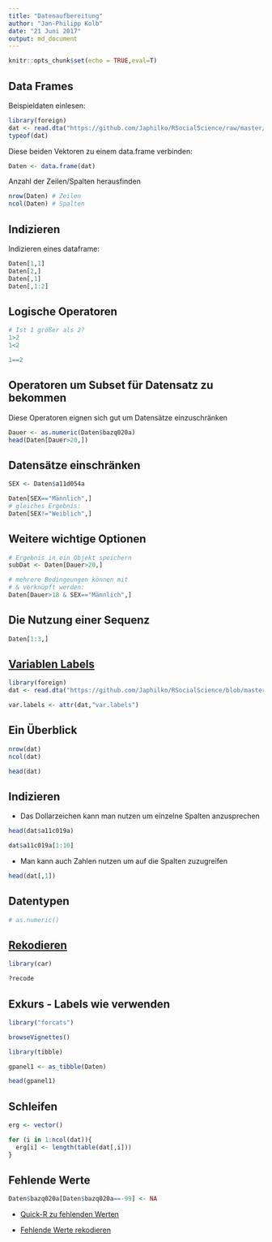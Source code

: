 ```yaml
---
title: "Datenaufbereitung"
author: "Jan-Philipp Kolb"
date: "21 Juni 2017"
output: md_document
---
```


```r
knitr::opts_chunk$set(echo = TRUE,eval=T)
```



## Data Frames

Beispieldaten einlesen:

```r
library(foreign)
dat <- read.dta("https://github.com/Japhilko/RSocialScience/raw/master/data/GPanel.dta")
typeof(dat)
```

Diese beiden Vektoren zu einem data.frame verbinden:

```r
Daten <- data.frame(dat)
```

Anzahl der Zeilen/Spalten herausfinden

```r
nrow(Daten) # Zeilen
ncol(Daten) # Spalten
```

## Indizieren

Indizieren eines dataframe:

```r
Daten[1,1]
Daten[2,]
Daten[,1]
Daten[,1:2]
```

## Logische Operatoren

```r
# Ist 1 größer als 2?
1>2
1<2

1==2
```



## Operatoren um Subset für Datensatz zu bekommen

Diese Operatoren eignen sich gut um Datensätze einzuschränken

```r
Dauer <- as.numeric(Daten$bazq020a)
head(Daten[Dauer>20,])
```

## Datensätze einschränken

```r
SEX <- Daten$a11d054a

Daten[SEX=="Männlich",]
# gleiches Ergebnis:
Daten[SEX!="Weiblich",]
```


## Weitere wichtige Optionen

```r
# Ergebnis in ein Objekt speichern
subDat <- Daten[Dauer>20,]
```

```r
# mehrere Bedingeungen können mit
# & verknüpft werden:
Daten[Dauer>18 & SEX=="Männlich",]
```

## Die Nutzung einer Sequenz


```r
Daten[1:3,]
```



## [Variablen Labels](https://stackoverflow.com/questions/2151147/using-stata-variable-labels-in-r)

```r
library(foreign)
dat <- read.dta("https://github.com/Japhilko/RSocialScience/blob/master/data/GPanel.dta?raw=true")
```

```r
var.labels <- attr(dat,"var.labels")
```

## Ein Überblick

```r
nrow(dat)
ncol(dat)
```

```r
head(dat)
```


## Indizieren

- Das Dollarzeichen kann man nutzen um einzelne Spalten anzusprechen

```r
head(dat$a11c019a)

dat$a11c019a[1:10]
```

- Man kann auch Zahlen nutzen um auf die Spalten zuzugreifen

```r
head(dat[,1])
```

## Datentypen

```r
# as.numeric()
```


## [Rekodieren](https://www.r-bloggers.com/recoding-variables-in-r-pedagogic-considerations/)

```r
library(car)
```

```r
?recode
```


## Exkurs - Labels wie verwenden

```r
library("forcats")
```

```r
browseVignettes()
```



```r
library(tibble)

gpanel1 <- as_tibble(Daten)

head(gpanel1)
```

## Schleifen

```r
erg <- vector()

for (i in 1:ncol(dat)){
  erg[i] <- length(table(dat[,i]))  
}
```



## Fehlende Werte

```r
Daten$bazq020a[Daten$bazq020a==-99] <- NA
```

- [Quick-R zu fehlenden Werten](http://www.statmethods.net/input/missingdata.html)

- [Fehlende Werte rekodieren](http://uc-r.github.io/na_recode)
